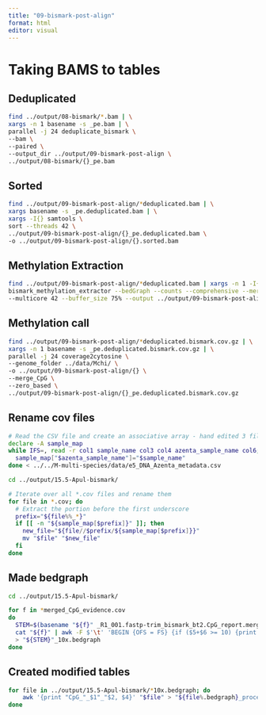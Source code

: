 ```yaml
---
title: "09-bismark-post-align"
format: html
editor: visual
---
```


# Taking BAMS to tables

## Deduplicated

```bash
find ../output/08-bismark/*.bam | \
xargs -n 1 basename -s _pe.bam | \
parallel -j 24 deduplicate_bismark \
--bam \
--paired \
--output_dir ../output/09-bismark-post-align \
../output/08-bismark/{}_pe.bam

```

## Sorted

```bash
find ../output/09-bismark-post-align/*deduplicated.bam | \
xargs basename -s _pe.deduplicated.bam | \
xargs -I{} samtools \
sort --threads 42 \
../output/09-bismark-post-align/{}_pe.deduplicated.bam \
-o ../output/09-bismark-post-align/{}.sorted.bam
```

## Methylation Extraction

```bash
find ../output/09-bismark-post-align/*deduplicated.bam | xargs -n 1 -I{} \
bismark_methylation_extractor --bedGraph --counts --comprehensive --merge_non_CpG \
--multicore 42 --buffer_size 75% --output ../output/09-bismark-post-align "{}"
```




## Methylation call

``` bash
find ../output/09-bismark-post-align/*deduplicated.bismark.cov.gz | \
xargs -n 1 basename -s _pe.deduplicated.bismark.cov.gz | \
parallel -j 24 coverage2cytosine \
--genome_folder ../data/Mchi/ \
-o ../output/09-bismark-post-align/{} \
--merge_CpG \
--zero_based \
../output/09-bismark-post-align/{}_pe.deduplicated.bismark.cov.gz
```

## Rename cov files

``` bash
# Read the CSV file and create an associative array - hand edited 3 filenames first
declare -A sample_map
while IFS=, read -r col1 sample_name col3 col4 azenta_sample_name col6; do
  sample_map["$azenta_sample_name"]="$sample_name"
done < ../../M-multi-species/data/e5_DNA_Azenta_metadata.csv

cd ../output/15.5-Apul-bismark/

# Iterate over all *.cov files and rename them
for file in *.cov; do
  # Extract the portion before the first underscore
  prefix="${file%%_*}"
  if [[ -n "${sample_map[$prefix]}" ]]; then
    new_file="${file//$prefix/${sample_map[$prefix]}}"
    mv "$file" "$new_file"
  fi
done
```

## Made bedgraph

``` bash
cd ../output/15.5-Apul-bismark/

for f in *merged_CpG_evidence.cov
do
  STEM=$(basename "${f}" _R1_001.fastp-trim_bismark_bt2.CpG_report.merged_CpG_evidence.cov)
  cat "${f}" | awk -F $'\t' 'BEGIN {OFS = FS} {if ($5+$6 >= 10) {print $1, $2, $3, $4}}' \
  > "${STEM}"_10x.bedgraph
done
```

## Created modified tables

``` bash
for file in ../output/15.5-Apul-bismark/*10x.bedgraph; do
    awk '{print "CpG_"_$1"_"$2, $4}' "$file" > "${file%.bedgraph}_processed.txt"
done
```



```bash

```

